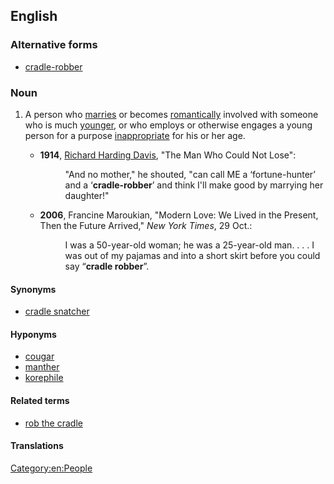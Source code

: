 {{also|cradle-robber}}
==English==

===Alternative forms===
* [[cradle-robber]]

===Noun===
{{en-noun}}

# {{lb|en|idiomatic|pejorative}} A person who [[marry|marries]] or becomes [[romantically]] involved with someone who is much [[younger]], or who employs or otherwise engages a young person for a purpose [[inappropriate]] for his or her age.
#* '''1914''', [[w:Richard_Harding_Davis|Richard Harding Davis]], "The Man Who Could Not Lose":
#*: "And no mother," he shouted, "can call ME a ‘fortune-hunter’ and a ‘'''cradle-robber'''’ and think I'll make good by marrying her daughter!"
#* '''2006''', Francine Maroukian, "Modern Love: We Lived in the Present, Then the Future Arrived," ''New York Times'', 29 Oct.:
#*: I was a 50-year-old woman; he was a 25-year-old man. . . . I was out of my pajamas and into a short skirt before you could say “'''cradle robber'''”.

====Synonyms====
* [[cradle snatcher]]

====Hyponyms====
* [[cougar]] {{qualifier|North America|slang}}
* [[manther]] {{qualifier|North America|slang}}
* [[korephile]]

====Related terms====
* [[rob the cradle]]

====Translations====
{{trans-see|cradle snatcher}}

[[Category:en:People]]